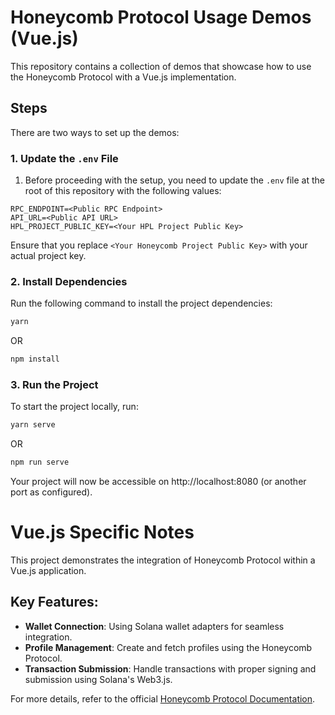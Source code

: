 # Honeycomb Protocol Usage Demos (Vue.js)

This repository contains a collection of demos that showcase how to use the Honeycomb Protocol with a Vue.js implementation.

## Steps

There are two ways to set up the demos:

### 1. Update the `.env` File

1. Before proceeding with the setup, you need to update the `.env` file at the root of this repository with the following values:

```
RPC_ENDPOINT=<Public RPC Endpoint>
API_URL=<Public API URL>
HPL_PROJECT_PUBLIC_KEY=<Your HPL Project Public Key>
```

Ensure that you replace `<Your Honeycomb Project Public Key>` with your actual project key.

### 2. Install Dependencies

Run the following command to install the project dependencies:

```bash
yarn
```

OR

```bash
npm install
```

### 3. Run the Project

To start the project locally, run:

```bash
yarn serve
```

OR

```bash
npm run serve
```

Your project will now be accessible on http://localhost:8080 (or another port as configured).

# Vue.js Specific Notes

This project demonstrates the integration of Honeycomb Protocol within a Vue.js application.

## Key Features:

- **Wallet Connection**: Using Solana wallet adapters for seamless integration.
- **Profile Management**: Create and fetch profiles using the Honeycomb Protocol.
- **Transaction Submission**: Handle transactions with proper signing and submission using Solana's Web3.js.

For more details, refer to the official [Honeycomb Protocol Documentation](https://docs.honeycombprotocol.com/).
